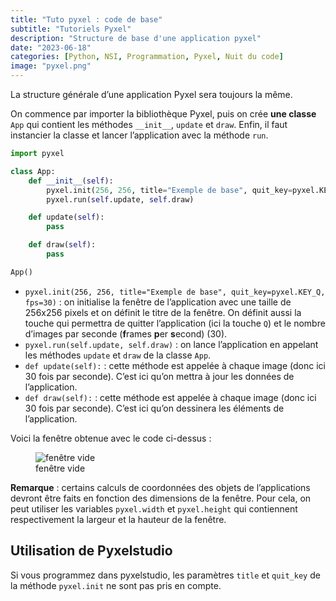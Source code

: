 ```yaml
---
title: "Tuto pyxel : code de base"
subtitle: "Tutoriels Pyxel"
description: "Structure de base d'une application pyxel"
date: "2023-06-18"
categories: [Python, NSI, Programmation, Pyxel, Nuit du code]
image: "pyxel.png"
---
```


La structure générale d'une application Pyxel sera toujours la même.

On commence par importer la bibliothèque Pyxel, puis on crée **une classe** `App` qui contient les méthodes `__init__`, `update` et `draw`. Enfin, il faut instancier la classe et lancer l'application avec la méthode `run`.

```python
import pyxel

class App:
    def __init__(self):
        pyxel.init(256, 256, title="Exemple de base", quit_key=pyxel.KEY_Q, fps=30)
        pyxel.run(self.update, self.draw)

    def update(self):
        pass

    def draw(self):
        pass

App()
```

* `pyxel.init(256, 256, title="Exemple de base", quit_key=pyxel.KEY_Q, fps=30)` : on initialise la fenêtre de l'application avec une taille de 256x256 pixels et on définit le titre de la fenêtre. On définit aussi la touche qui permettra de quitter l'application (ici la touche `Q`) et le nombre d'images par seconde (**f**rames **p**er **s**econd) (30).
* `pyxel.run(self.update, self.draw)` : on lance l'application en appelant les méthodes `update` et `draw` de la classe `App`.
* `def update(self):` : cette méthode est appelée à chaque image (donc ici 30 fois par seconde). C'est ici qu'on mettra à jour les données de l'application.
* `def draw(self):` : cette méthode est appelée à chaque image (donc ici 30 fois par seconde). C'est ici qu'on dessinera les éléments de l'application.

Voici la fenêtre obtenue avec le code ci-dessus :

![fenêtre vide](fenetre_vide.png)

**Remarque** : certains calculs de coordonnées des objets de l'applications devront être faits en fonction des dimensions de la fenêtre. Pour cela, on peut utiliser les variables `pyxel.width` et `pyxel.height` qui contiennent respectivement la largeur et la hauteur de la fenêtre.

:::{.callout-tip}
## Utilisation de Pyxelstudio

Si vous programmez dans pyxelstudio, les paramètres `title` et `quit_key` de la méthode `pyxel.init` ne sont pas pris en compte.
:::